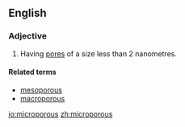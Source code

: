 ==English==

===Adjective===
{{wikipedia|microporous material}}
{{en-adj}}

# {{label|en|of a material}} Having [[pore]]s of a size less than 2 nanometres.

====Related terms====
* [[mesoporous]]
* [[macroporous]]

[[io:microporous]]
[[zh:microporous]]